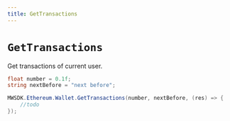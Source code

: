 ```yaml
---
title: GetTransactions
---
```


# `GetTransactions`

Get transactions of current user.
```csharp
float number = 0.1f;
string nextBefore = "next before";

MWSDK.Ethereum.Wallet.GetTransactions(number, nextBefore, (res) => {
    //todo
});
```